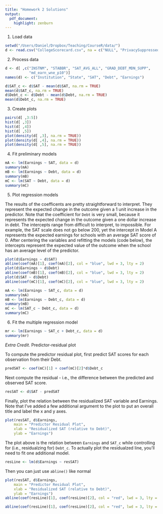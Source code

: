 ```yaml
---
title: "Homework 2 Solutions"
output:
  pdf_document:
    highlight: zenburn
---
```


1. Load data

```r
setwd("/Users/Daniel/Dropbox/Teaching/CourseR/data/")
d <- read.csv("CollegeScorecard.csv", na = c("NULL", "PrivacySuppressed"))
```
2. Process data

```r
d <- d[ ,c("INSTNM", "STABBR", "SAT_AVG_ALL", "GRAD_DEBT_MDN_SUPP", 
	       "md_earn_wne_p10")]
names(d) <- c("Institution", "State", "SAT", "Debt", "Earnings")

d$SAT_c <- d$SAT - mean(d$SAT, na.rm = TRUE)
mean(d$SAT_c, na.rm = TRUE)
d$Debt_c <- d$Debt - mean(d$Debt, na.rm = TRUE)
mean(d$Debt_c, na.rm = TRUE)
```

3. Create plots

```r
pairs(d[ ,3:5])
hist(d[ ,3])
hist(d[ ,4])
hist(d[ ,5])
plot(density(d[ ,3], na.rm = TRUE))
plot(density(d[ ,4], na.rm = TRUE))
plot(density(d[ ,5], na.rm = TRUE))
```
\newpage

4. Fit preliminary models

```r
mA <- lm(Earnings ~ SAT, data = d)
summary(mA)
mB <- lm(Earnings ~ Debt, data = d)
summary(mB)
mC <- lm(SAT ~ Debt, data = d)
summary(mC)
```

5. Plot regression models

The results of the coefficents are pretty straightforward to interpret. They 
  represent the expected change in the outcome given a 1 unit increase in the 
  predictor. Note that the coefficient for `Debt` is very small, because it 
  represents the expected change in the outcome given a one dollar increase in
  debt. The intercepts range from difficult to interpret, to impossible. For
  example, the SAT scale does not go below 200, yet the intercept in Model A 
  represents the expected earnings for schools with an average SAT score of 0.
  After centering the variables and refitting the models (code below), the
  intercepts represent the expected value of the outcome when the school has an
  average level of the predictor.


```r
plot(d$Earnings ~ d$SAT)
abline(coef(mA)[1], coef(mA)[2], col = "blue", lwd = 3, lty = 2)
plot(d$Earnings ~ d$Debt)
abline(coef(mB)[1], coef(mB)[2], col = "blue", lwd = 3, lty = 2)
plot(d$SAT ~ d$Debt)
abline(coef(mC)[1], coef(mC)[2], col = "blue", lwd = 3, lty = 2)
```

\newpage

```r
mA <- lm(Earnings ~ SAT_c, data = d)
summary(mA)
mB <- lm(Earnings ~ Debt_c, data = d)
summary(mB)
mC <- lm(SAT_c ~ Debt_c, data = d)
summary(mC)
```

6. Fit the multiple regression model

```r
mr <- lm(Earnings ~ SAT_c + Debt_c, data = d)
summary(mr)
```

*Extra Credit.* Predictor-residual plot

To compute the predictor residual plot, first predict SAT scores for each
  observation from their Debt.

```r
predSAT <- coef(mC)[1] + coef(mC)[2]*d$Debt_c
```
Next compute the residual - i.e., the difference between the predicted and 
  observed SAT score.

```r
resSAT <- d$SAT - predSAT
```
Finally, plot the relation between the residualized SAT variable and Earnings. 
  Note that I've added a few additional argument to the plot to put an overall
  title and label the x and y axes.

```r
plot(resSAT, d$Earnings, 
	main = "Predictor Residual Plot", 
	xlab = "Residualized SAT (relative to Debt)",
	ylab = "Earnings")
```

The plot above is the relation between `Earnings` and `SAT_c` while controlling
  for (i.e., residualzing for) `Debt_c`. To actually plot the residualzed line,
  you'll need to fit one additional model.

```r
resLine <- lm(d$Earnings ~ resSAT)
```
Then you can just use `abline()` like normal

```r
plot(resSAT, d$Earnings, 
	main = "Predictor Residual Plot", 
	xlab = "Residualized SAT (relative to Debt)",
	ylab = "Earnings")
abline(coef(resLine)[1], coef(resLine)[2], col = "red", lwd = 3, lty = 2)
```

```r
abline(coef(resLine)[1], coef(resLine)[2], col = "red", lwd = 3, lty = 2)
```


